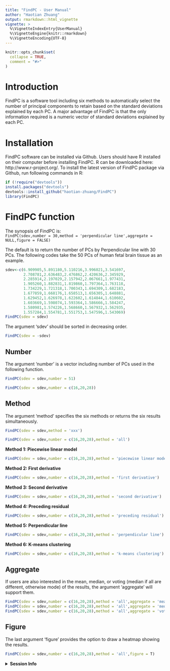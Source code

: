 ---
title: "FindPC - User Manual"
author: "Haotian Zhuang"
output: rmarkdown::html_vignette
vignette: >
  %\VignetteIndexEntry{UserManual}
  %\VignetteEngine{knitr::rmarkdown}
  %\VignetteEncoding{UTF-8}
---

```{r, include = FALSE}
knitr::opts_chunk$set(
  collapse = TRUE,
  comment = "#>"
)
```

# Introduction
FindPC is a software tool including six methods to automatically select the number of principal components to retain based on the standard deviations explained by each PC. A major advantage of FindPC is that the only information required is a numeric vector of standard deviations explained by each PC.

# Installation
FindPC software can be installed via Github. Users should have R installed on their computer before installing FindPC. R can be downloaded here: http://www.r-project.org/. To install the latest version of FindPC package via Github, run following commands in R:
```{r message=FALSE,warning=FALSE}
if (!require("devtools"))
install.packages("devtools")
devtools::install_github("haotian-zhuang/FindPC")
library(FindPC)
```

# FindPC function
The synopsis of FindPC is:  
`FindPC(sdev,number = 30,method = 'perpendicular line',aggregate = NULL,figure = FALSE)`

The default is to return the number of PCs by Perpendicular line with 30 PCs. The following codes take the 50 PCs of human fetal brain tissue as an example.
```{r}
sdev<-c(6.909905,5.891180,5.110216,3.996021,3.541697,
        2.708781,2.636483,2.476862,2.420636,2.345929,
        2.285914,2.197029,2.157942,2.067661,1.977431,
        1.905260,1.882831,1.819860,1.797364,1.763118,
        1.734229,1.721318,1.700343,1.694309,1.682183,
        1.677859,1.668176,1.658513,1.656305,1.648881,
        1.629452,1.626978,1.622602,1.614844,1.610602,
        1.603669,1.598074,1.593364,1.586666,1.584247,
        1.580981,1.574226,1.568660,1.567932,1.562935,
        1.557284,1.554781,1.551753,1.547596,1.543069)
FindPC(sdev = sdev)
```

The argument 'sdev' should be sorted in decreasing order.
```{r, error=TRUE}
FindPC(sdev = -sdev)
```

## Number
The argument 'number' is a vector including number of PCs used in the following function.
```{r, error=TRUE}
FindPC(sdev = sdev,number = 51)
```

```{r}
FindPC(sdev = sdev,number = c(16,20,28))
```

## Method
The argument ‘method’ specifies the six methods or returns the six results simultaneously.
```{r, error=TRUE}
FindPC(sdev = sdev,method = 'xxx')
```

```{r}
FindPC(sdev = sdev,number = c(16,20,28),method = 'all')
```

**Method 1: Piecewise linear model**
```{r}
FindPC(sdev = sdev,number = c(16,20,28),method = 'piecewise linear model')
```

**Method 2: First derivative**
```{r}
FindPC(sdev = sdev,number = c(16,20,28),method = 'first derivative')
```

**Method 3: Second derivative**
```{r}
FindPC(sdev = sdev,number = c(16,20,28),method = 'second derivative')
```

**Method 4: Preceding residual**
```{r}
FindPC(sdev = sdev,number = c(16,20,28),method = 'preceding residual')
```

**Method 5: Perpendicular line**
```{r}
FindPC(sdev = sdev,number = c(16,20,28),method = 'perpendicular line')
```

**Method 6: K-means clustering**
```{r}
FindPC(sdev = sdev,number = c(16,20,28),method = 'k-means clustering')
```

## Aggregate
If users are also interested in the mean, median, or voting (median if all are different, otherwise mode) of the results, the argument ‘aggregate’ will support them.
```{r}
FindPC(sdev = sdev,number = c(16,20,28),method = 'all',aggregate = 'mean')
FindPC(sdev = sdev,number = c(16,20,28),method = 'all',aggregate = 'median')
FindPC(sdev = sdev,number = c(16,20,28),method = 'all',aggregate = 'voting')
```

## Figure
The last argument ‘figure’ provides the option to draw a heatmap showing the results.
```{r, fig.width=8, fig.height=4}
FindPC(sdev = sdev,number = c(16,20,28),method = 'all',figure = T)
```

<details>
  <summary>**Session Info**</summary>
```{r}
sessionInfo()
```
</details>

